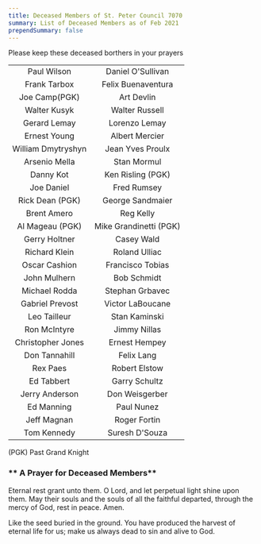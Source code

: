 ```yaml
---
title: Deceased Members of St. Peter Council 7070
summary: List of Deceased Members as of Feb 2021
prependSummary: false
---
```


Please keep these deceased borthers in your prayers

|                    |                        |
| :----------------: | :--------------------: |
|    Paul Wilson     |   Daniel O'Sullivan    |
|    Frank Tarbox    |   Felix Buenaventura   |
|   Joe Camp(PGK)    |       Art Devlin       |
|    Walter Kusyk    |     Walter Russell     |
|    Gerard Lemay    |     Lorenzo Lemay      |
|    Ernest Young    |     Albert Mercier     |
| William Dmytryshyn |    Jean Yves Proulx    |
|   Arsenio Mella    |      Stan Mormul       |
|     Danny Kot      |   Ken Risling (PGK)    |
|     Joe Daniel     |      Fred Rumsey       |
|  Rick Dean (PGK)   |    George Sandmaier    |
|    Brent Amero     |       Reg Kelly        |
|  Al Mageau (PGK)   | Mike Grandinetti (PGK) |
|   Gerry Holtner    |       Casey Wald       |
|   Richard Klein    |     Roland Ulliac      |
|   Oscar Cashion    |    Francisco Tobias    |
|    John Mulhern    |      Bob Schmidt       |
|   Michael Rodda    |    Stephan Grbavec     |
|  Gabriel Prevost   |    Victor LaBoucane    |
|    Leo Tailleur    |          Stan Kaminski    
|      Ron McIntyre      |    Jimmy Nillas    
|   Christopher Jones    |   Ernest Hempey    
|     Don Tannahill      |     Felix Lang     
|        Rex Paes        |   Robert Elstow    
|       Ed Tabbert       |   Garry Schultz    
|     Jerry Anderson     |   Don Weisgerber   
|       Ed Manning       |     Paul Nunez     
|      Jeff Magnan       |    Roger Fortin   
|    Tom Kennedy                 |       Suresh D'Souza                 |

(PGK) Past Grand Knight

### ** A Prayer for Deceased Members**

Eternal rest grant unto them. O Lord, and let perpetual light shine
upon them. May their souls and the souls of all the faithful departed,
through the mercy of God, rest in peace. Amen.

Like the seed buried in the ground. You have produced the harvest
of eternal life for us; make us always dead to sin and alive to God.

